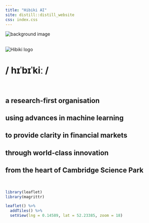 ```yaml
---
title: "Hibiki AI"
site: distill::distill_website
css: index.css
---
```


<div class="l-screen">
  <img alt="background image" src="img/background.jpg" />

  <div class="intro">
  <br />
  <img alt="Hibiki logo" src="hibiki.png" />
  
# / hɪˈbɪˈkiː /

<br />

## a research-first organisation
## using advances in machine learning
## to provide clarity in financial markets
## through world-class innovation
## from the heart of Cambridge Science Park
  
  <br />
  </div>
</div>

```r

library(leaflet)
library(magrittr)

leaflet() %>%
  addTiles() %>%
  setView(lng = 0.14589, lat = 52.23385, zoom = 18)
```

